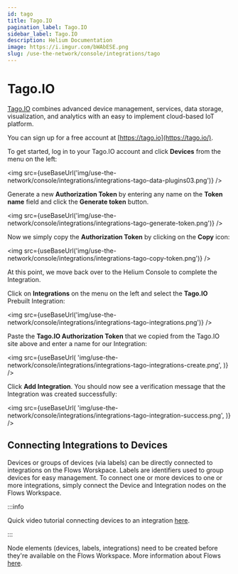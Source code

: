```yaml
---
id: tago
title: Tago.IO
pagination_label: Tago.IO
sidebar_label: Tago.IO
description: Helium Documentation
image: https://i.imgur.com/bWAbESE.png
slug: /use-the-network/console/integrations/tago
---
```


# Tago.IO


[Tago.IO](https://tago.io/) combines advanced device management, services, data storage,
visualization, and analytics with an easy to implement cloud-based IoT platform.

You can sign up for a free account at [https://tago.io](https://tago.io/).

To get started, log in to your Tago.IO account and click **Devices** from the menu on the left:

<img
  src={useBaseUrl('img/use-the-network/console/integrations/integrations-tago-data-plugins03.png')}
/>

Generate a new **Authorization Token** by entering any name on the **Token name** field and click
the **Generate token** button.

<img
  src={useBaseUrl('img/use-the-network/console/integrations/integrations-tago-generate-token.png')}
/>

Now we simply copy the **Authorization Token** by clicking on the **Copy** icon:

<img
  src={useBaseUrl('img/use-the-network/console/integrations/integrations-tago-copy-token.png')}
/>

At this point, we move back over to the Helium Console to complete the Integration.

Click on **Integrations** on the menu on the left and select the **Tago.IO** Prebuilt Integration:

<img
  src={useBaseUrl('img/use-the-network/console/integrations/integrations-tago-integrations.png')}
/>

Paste the **Tago.IO Authorization Token** that we copied from the Tago.IO site above and enter a
name for our Integration:

<img
  src={useBaseUrl(
    'img/use-the-network/console/integrations/integrations-tago-integrations-create.png',
  )}
/>

Click **Add Integration**. You should now see a verification message that the Integration was
created successfully:

<img
  src={useBaseUrl(
    'img/use-the-network/console/integrations/integrations-tago-integration-success.png',
  )}
/>

## Connecting Integrations to Devices

Devices or groups of devices (via labels) can be directly connected to integrations on the Flows
Worskpace. Labels are identifiers used to group devices for easy management. To connect one or more
devices to one or more integrations, simply connect the Device and Integration nodes on the Flows
Workspace.

:::info

Quick video tutorial connecting devices to an integration
[here](https://www.youtube.com/watch?v=lnERw1f7TGE).

:::

Node elements (devices, labels, integrations) need to be created before they're available on the
Flows Workspace. More information about Flows
[here](https://docs.helium.com/use-the-network/console/flows/).

